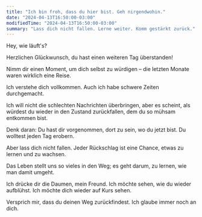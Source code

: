 ```yaml
---
title: "Ich bin froh, dass du hier bist. Geh nirgendwohin."
date: "2024-04-13T16:50:00-03:00"
modifiedTime: "2024-04-13T16:50:00-03:00"
summary: "Lass dich nicht fallen. Lerne weiter. Komm gestärkt zurück."
---
```


Hey, wie läuft's?

Herzlichen Glückwunsch, du hast einen weiteren Tag überstanden!

Nimm dir einen Moment, um dich selbst zu würdigen – die letzten Monate waren wirklich eine Reise.

Ich verstehe dich vollkommen. Auch ich habe schwere Zeiten durchgemacht.

Ich will nicht die schlechten Nachrichten überbringen, aber es scheint, als würdest du wieder in den Zustand zurückfallen, dem du so mühsam entkommen bist.

Denk daran: Du hast dir vorgenommen, dort zu sein, wo du jetzt bist. Du wolltest jeden Tag erobern.

Aber lass dich nicht fallen. Jeder Rückschlag ist eine Chance, etwas zu lernen und zu wachsen.

Das Leben stellt uns so vieles in den Weg; es geht darum, zu lernen, wie man damit umgeht.

Ich drücke dir die Daumen, mein Freund. Ich möchte sehen, wie du wieder aufblühst. Ich möchte dich wieder auf Kurs sehen.

Versprich mir, dass du deinen Weg zurückfindest. Ich glaube immer noch an dich.

